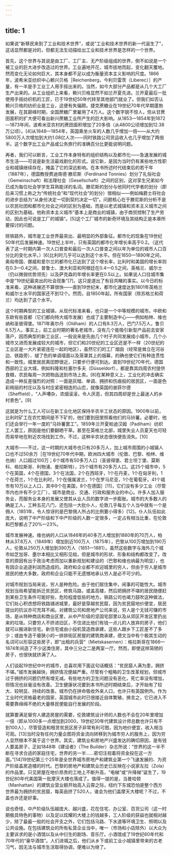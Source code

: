 ```yaml
---
---
---
```

title: 1
---




如果说“新移民来到了工业和技术世界”，或说“工业和技术世界的新一代诞生了”，这话显然都是对的，但都无法生动描绘出工业和技术世界是怎样的一个世界。

首先，这个世界与其说是由工厂、工厂主、无产阶级组成的世界，倒不如说是一个被工业的巨大进步改造过的世界。工业遍地开花，城市拔地而起，变化翻天覆地。然而变化无论如何巨大，其本身都不足以成为衡量资本主义影响的尺度。1866年，波希米亚纺织中心赖兴贝格［Reichenberg，今利贝雷茨（Liberec）］的产量，有一半是手工业工人用手摇出来的。当然，如今大部分产品都是从几个大工厂生产出来的。从工业组织上来看，赖兴贝格显然不如兰开夏先进。兰开夏最后一批使用手摇纺织机的工匠，已于19世纪50年代转至其他部门就业了。但我们如否认赖兴贝格的纺织业是工业，这便有失偏颇。捷克蔗糖业在19世纪70年代早期蓬勃发展，在其巅峰时期，全国蔗糖厂里雇用了4万人。这个数字貌不惊人，但从甘蔗田面积的扩大便可看出新兴蔗糖工业所产生的巨大影响。从1853—1854年到1872—1873年间，波希米亚农村的蔗田面积增加了20多倍（从4800公顷增加到12.38万公顷）。[4]从1848—1854年，英国乘坐火车的人数几乎增加一倍——从大约5800万人次增加到大约1.08亿人次——同时铁路公司货运收入也几乎增加了两倍半。这个数字比工业产品或公务旅行的准确百分比更能说明问题。

再者，我们可以断言，工业工作本身特有的组织结构以及都市化——急速发展的城市生活——可说是新生活最戏剧化的形式。说它新，是因为当时仍有某些地方性职业和城镇继续存在，掩盖了它的深远影响。在本书所述时代结束后的若干年（1887年），德国教授费迪南德·滕尼斯（Ferdinand Tonnies）划分了礼俗社会（Gemeinschaft）和法理社会（Gesellschaft）之间的区别，这对孪生兄弟如今已成为每位社会学学生耳熟能详的名词。滕尼斯的划分与他同时代学者的划分（即后来习惯上称之为“传统社会”和“现代社会”的划分）很相似——例如梅爵士将社会的进步总结为“从身份决定一切到契约决定一切”。问题核心在于滕尼斯的分析不是以农民社团和都市化社会之间的区别为基础，而是以老式城镇和资本主义城市之间的区别为基础，他称资本主义城市“基本上是商业的城镇，由于商贸控制了生产劳动，因此也可说是工厂的城镇”。[5]这个工厂城市的新奇环境及其结构正是本章所要探讨的问题。

除铁路外，城市是工业世界最突出、最明显的外部象征。都市化的现象在19世纪50年代后发展神速。19世纪上半叶，只有英国的都市化年增长率高于0.2。（这代表了这一时期内第一次人口普查和最后一次人口普查之间以年为单位的城市人口百分比的变化水平。）[6]比利时几乎可以达到这个水平。但在1850—1890年之间，奥匈帝国、挪威和爱尔兰的都市化已达到了这个增长率，比利时和美国的增长率则在0.3—0.4之间，普鲁士、澳大利亚和阿根廷在0.4—0.5之间，英格兰、威尔士（仍以微弱优势领先）以及萨克森的年增长率更在0.5以上。如果说人口往城市集中是“19世纪最突出的社会现象”[7]，这只是道出了有目共睹的事实。以今日的标准来看，这种进展还不算很快——直到19世纪末，都市化速度达到1801年英格兰和威尔士水平的国家还不到12个。然而，自1850年起，所有国家（除苏格兰和荷兰）均达到了这个水平。

这个时期典型的工业城镇，从现代标准来看，也只是一个中等规模的城市。中欧和东欧有些首都（它们都向特大城市发展）也成了主要制造中心——例如柏林、维也纳和圣彼得堡。1871年奥尔丹（Oldham）的人口有8.3万人，巴门7.5万人，鲁贝6.5万人。事实上，前工业时期的著名老城市，没有几个能吸引新型产品前去安家落户，因而典型的新工业区，一般说来是先由几个村子共同发展成小城市，几个小城市又进而发展成较大的城市，但它们和20世纪的工业区还是不一样（20世纪的工业区是一大片紧密连在一起的地区），虽然它们的工厂烟囱（经常是耸立在河谷边、铁路旁）、褪了色的单调墙面以及笼罩其上的烟幕，的确也使它们有种连贯性和一致性。城里居民离田野很近，只要步行便可到达。直到19世纪70年代，德国西部的工业大城，例如科隆和杜塞尔多夫（Düsseldorf），都是靠其四周农村提供食粮，农民每周一次把物品送到市场上卖。[8]在某种意义上，工业化的冲击确实造成一种反差强烈的对照：一面是灰暗、单调、拥挤和伤痕般的居民区，一面是色彩绚丽的村庄以及与村庄紧密相连的山峦，就像英国的谢菲尔德（Sheffield），“人声嘈杂，浓烟滚滚，令人厌恶，但其四周却是世上最迷人的乡村景色”。[9]

这就是为什么工人可以在新工业化地区保持半农半工状态的原因。1900年以前，比利时矿工在农忙期间是不下矿的，他们要到田里照看他们的马铃薯。必要时，他们还会举行一年一度的“马铃薯罢工”。1859年兰开夏帕迪汉姆（Padiham）纺织工人罢工，原因是他们要翻晒干草。甚至在英格兰北部，城里失业人员夏天也可轻而易举地在附近农场找到工作。不过，这种半农状态很快便告消失。[10]

大城市——不过，这一时期的大城市也只有20多万人，加上城市周围的小城镇人口也不过50余万［在19世纪70年代中期，欧洲四大城市（伦敦、巴黎、柏林、维也纳）人口超过100万；6个城市有50多万人口（圣彼得堡、君士坦丁堡、莫斯科、格拉斯哥、利物浦、曼彻斯特），25个城市有20多万人口。这25个城市中，5个在英国，4个在德国，3个在法国，2个在西班牙，1个在丹麦，1个在匈牙利，1个在荷兰，1个在比利时，1个在俄属波兰，1个在罗马尼亚，1个在葡萄牙。41个城市有10万以上人口，其中9个在美国，8个在德国］[11]，它们没有多少工业（尽管市内也许有不少工厂），城市是商业、交通、行政和服务业的中心。许多人加入服务业，而服务业本身的发展又使其从业人员的数字进一步膨胀。城市的大多数人的确是工人，工种五花八门，还包括一大批仆人，伦敦几乎每五个人当中就有一个是佣人（1851年，令人惊讶的是巴黎佣人所占的比例要小得多）[12]。仆人队伍如此庞大，说明了中产阶级和下中产阶级的人数一定很多，一定占有相当比重，在伦敦和巴黎都占了20%—23%。

城市发展神速。维也纳的人口从1846年的40多万人增加到1880年的70万人，柏林从37.8万人（1849年）增加到近100万人（1875年），巴黎从100万增加到190万人，伦敦从250万人增加到390万人（1851—1881）。虽然这些数字与海外几个城市如芝加哥、墨尔本相比又相形见绌，但是城市的形状、形象和结构都改变了。改变的原因有出于政治考虑而加以重新规划和建设的（巴黎和维也纳最为明显），也有因企业追逐利润而造成的。政府和企业都不欢迎城里的穷人，但由于穷人是城市居民的绝大多数，政府和企业只能不无遗憾地承认穷人是必不可少的。

对城市规划当局来说，穷人是种危险。由于他们居住集中，闹事的可能性大。城市规划当局希望能拆迁贫民区，修筑马路，或盖高楼，然后把拥挤不堪的居民随便赶到某些卫生条件可能好些，危险程度低些的地方。铁路公司也竭力鼓吹这种做法，它们处心积虑想将铁路铺进城里，最好是穿越贫民窟，因为贫民窟地价便宜，居民提出的抗议亦可充耳不闻。对建筑公司和房地产公司来说，穷人是个无钱可赚的市场，是从特种商店和商业区里，从中产阶级的坚固宅邸里以及从郊区开发区里扔出来的垃圾。只要穷人不挤进旧区，不住进比他们有钱一点儿的人放弃的房子，他们就可以搬进新住宅。新住宅或由小投机营造商承建，这些人跟乡下工匠差不了多少；或由专造干瘪狭小的一排排街区房屋的建筑商承建，德文当中有个极其生动的名词可以形容这些房子，即“出租的兵营”（Mietskasernen）：格拉斯哥在1866—1874年间造了不少这类住房，其中三分之二是两室一厅。然而，即使这样简陋的房子，也很快就挤满了人。

人们谈起19世纪中叶的城市，总喜欢用下面这句话概括：“贫民窟人满为患，拥挤不堪。”城市发展越快，拥挤情况便越严重。尽管有个粗略的卫生改革规划，但城市过于拥挤的问题仍然有增无减。有些地方的卫生问题没有恶化，死亡率没有增加，但情况也丝毫没有改善。卫生健康状况要到本书所述时期结束后，才开始有了较大、较明显、持续的改善。城市仍在拼命吸收外来人口，也许只有英国例外。作为工业时代资格最老的国家，英国城市此时已很接近自体繁殖，换言之，它已进入不需要靠绵绵不绝的大量移民便能自行发展的阶段。

就算要满足替穷人建造房屋的需要，伦敦建筑设计师的人数也不会在20年里增加一倍（即从1000多一点增加到2000，19世纪30年代建筑设计师总数也许只有不到100人），尽管营造和租赁贫民区房子非常有利可图，因为地价便宜，收入相当可观。[13]当时没有任何力量企图将资金流向转移到为城市穷人的服务上，因为穷人显然根本不属于这个世界。其实，建筑业和房地产兴盛发达的确切原因，是有钱人要盖房子，正如1848年《建设者》（The Builder）杂志所说：“世界的这一半不断在寻求合适的家庭住宅，世界的另一半……密切注视着将资金投在这一方面。”[14]19世纪第三个25年是全世界城市房地产和建筑业第一个飞速发展的、为资产阶级盖房造楼的时代。巴黎的房地产和建筑业历史已反映在小说家左拉（Zola）的作品里。只见房屋在地价昂贵的工地上不断升高，“电梯”或“升降梯”诞生了，19世纪80年代美国第一批摩天大楼也落成了。值得一提的是，当曼哈顿（Manhattan）的建筑业营业额开始高入云霄之际，纽约下东城恐怕是整个西方世界最为拥挤的贫民窟，每英亩挤了520人，谁会为他们盖摩天大楼呢？不过，不盖也许还是好事。

说也奇怪，中产阶级队伍越庞大、越兴盛，花在住宅、办公室、百货公司（这一时期极具特色的事物）以及足以炫耀的大楼上的钱越多，工人阶级的获益也就相对越少，除了最最一般的社会开支之外，它们包括马路、下水道等环境卫生、照明以及公共设施。在包括建筑业的所有私营企业当中，唯一（市场和小店除外）以大众为主要诉求的是小酒馆以及从中衍生的剧场、音乐厅。小酒馆成了19世纪60年代和70年代的“豪华酒馆”。人们进城之后，他们从乡下或前工业小城镇里带来的古老习气，因无法与城市生活取得协调，便难以为继了。